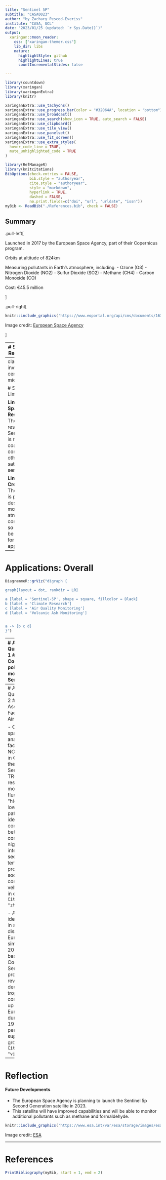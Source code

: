 ```yaml
---
title: "Sentinel 5P"
subtitle: "CASA0023"
author: "by Zachary Pescod-Everiss"
institute: "CASA, UCL"
date: "2023/01/25 (updated: `r Sys.Date()`)"
output:
  xaringan::moon_reader:
    css: ["xaringan-themer.css"]
    lib_dir: libs
    nature:
      highlightStyle: github
      highlightLines: true
      countIncrementalSlides: false

---
```


```r
library(countdown)
library(xaringan)
library(xaringanExtra)
library(knitr)

xaringanExtra::use_tachyons()
xaringanExtra::use_progress_bar(color = "#32064A", location = "bottom")
xaringanExtra::use_broadcast()
xaringanExtra::use_search(show_icon = TRUE, auto_search = FALSE)
xaringanExtra::use_clipboard()
xaringanExtra::use_tile_view()
xaringanExtra::use_panelset()
xaringanExtra::use_fit_screen()
xaringanExtra::use_extra_styles(
  hover_code_line = TRUE,         
  mute_unhighlighted_code = TRUE  
)
```

```r
library(RefManageR)
library(knitcitations)
BibOptions(check.entries = FALSE,
           bib.style = "authoryear",
           cite.style = "authoryear",
           style = "markdown",
           hyperlink = TRUE,
           dashed = FALSE,
           no.print.fields=c("doi", "url", "urldate", "issn"))
myBib <- ReadBib("./References.bib", check = FALSE)

```

## Summary

.pull-left[

Launched in 2017 by the European Space Agency, part of their Copernicus program.

Orbits at altitude of 824km

Measuring pollutants in Earth's atmosphere, including:
- Ozone (O3)
- Nitrogen Dioxide (NO2)
- Sulfur Dioxide (SO2)
- Methane (CH4)
- Carbon Monoxide (CO)

Cost: €45.5 million

]

.pull-right[
```r
knitr::include_graphics('https://www.eoportal.org/api/cms/documents/163813/6584772/Sentinel-5P40.jpg/db3400ce-664d-e2e3-de3b-d6d96ec4cd0d?t=1666497256002')
```


Image credit: [European Space Agency](https://www.esa.int/Enabling_Support/Operations/Sentinel-5P_operations)

]

---
# Summary: Resoloution


- 1 day revisit time

- The Sentinel 5p sensor has 3 instruments: Tropomi, IASI-NG, and Pandonia.
Tropomi is the main instrument and has a swath width of **2,600 km**.

- It operates in the ultraviolet, visible, near-infrared, and shortwave-infrared spectral ranges.




```r
knitr::include_graphics('https://imageio.forbes.com/specials-images/imageserve/6398de50fd70c4aa61f47d8b/EOI-Space-VLEO-satellites-/960x0.jpg?format=jpg&width=360')
```


Image credit: [Forbes](https://imageio.forbes.com/specials-images/imageserve/6398de50fd70c4aa61f47d8b/EOI-Space-VLEO-satellites-/960x0.jpg?format=jpg&width=960)



---
class: inverse, center, middle

# Summary: Limitations 

**Limited Spatial Resoloution:** The spatial resolution of Sentinel 5p is relatively coarse compared to other satellite sensors.


**Limited Crossover:** The sensor is primarily designed to monitor atmospheric composition, so it may not be suitable for other applications.


---
# Applications: Overall



```r
DiagrammeR::grViz("digraph {
  
graph[layout = dot, rankdir = LR]

a [label = 'Sentinel-5P', shape = square, fillcolor = Black]
b [label = 'Climate Research']
c [label = 'Air Quality Monitoring']
d [label = 'Volcanic Ash Monitoring']


a -> {b c d}
}")
```


---
# Applications: Air Quality Monitoring 1
#### Concentrations of pollutants can be monitored using Sentinel-5P.

.pull-left[
The Tropomi sensor is designed for atmospheric monitoring, quantifying concentration of pollutants. 

These pollutants have potential negative effects on the environment and human health. 

- Sentinel-5P data provides key information on the wider-scale sources of pollutants. 
- It's data can validate air quality models, allowing better understanding of the pollutants behaviours. 
]

.pull-right[
```r
knitr::include_graphics('https://i0.wp.com/eos.org/wp-content/uploads/2017/12/sentinel-5p-sees-nitrogen-dioxide-over-europe.png?fit=820%2C615&ssl=1
')
```


Image credit: [Eos](https://eos.org/articles/advanced-satellite-tracks-air-pollution-in-extraordinary-detail)

]
---
# Applications: Air Quality Monitoring 2
#### Assessment of Factors Influencing Air Quality

- One study used spatial-temporal analysis to identify factors impacting NO2 concentration in China based on the data from Sentinel-5P TROPOMI. The results reveal monthly fluctuations and a "high in East and low in West" spatial pattern, and identify positive correlations between NO2 concentration and nighttime light intensity, secondary and tertiary industries proportion, whole society electricity consumption, and vehicle ownership in certain regions `r Citep(myBib, "zheng2019")`.

- A different study identified changes in spatial NO2 distribution over Europe between similar periods in 2019 and 2020, based on the ESA Copernicus Sentinel-5P products. Results reveal a remarkable decrease of tropospheric NO2 concnetration even up to 85% in some European cities during the COVID-19 lockdown period, all supported by ground truth data `r Citep(myBib, "virghileanu2020")`.


---
# Reflection
#### Future Developments
- The European Space Agency is planning to launch the Sentinel 5p Second Generation satellite in 2023.
- This satellite will have improved capabilities and will be able to monitor additional pollutants such as methane and formaldehyde.

```r
knitr::include_graphics('https://www.esa.int/var/esa/storage/images/esa_multimedia/videos/2017/08/sentinel-5p_on_rockot/17112710-1-eng-GB/Sentinel-5P_on_Rockot_pillars.png')
```


Image credit: [ESA](https://www.esa.int/var/esa/storage/images/esa_multimedia/videos/2017/08/sentinel-5p_on_rockot/17112710-1-eng-GB/Sentinel-5P_on_Rockot_pillars.png
)


---
# References 

```r
PrintBibliography(myBib, start = 1, end = 2)
```


